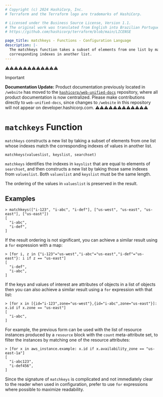 ```yaml
---
# Copyright (c) 2024 HashiCorp, Inc.
# Terraform and the Terraform logo are trademarks of HashiCorp.

# Licensed under the Business Source License, Version 1.1.
# The original work was translated from English into Brazilian Portuguese.
# https://github.com/hashicorp/terraform/blob/main/LICENSE

page_title: matchkeys - Functions - Configuration Language
description: |-
  The matchkeys function takes a subset of elements from one list by matching
  corresponding indexes in another list.
---
```


⚠️⚠️⚠️⚠️⚠️⚠️⚠️⚠️⚠️⚠️⚠️⚠️
> [!IMPORTANT]
> **Documentation Update:** Product documentation previously located in `/website` has moved to the [`hashicorp/web-unified-docs`](https://github.com/hashicorp/web-unified-docs) repository, where all product documentation is now centralized. Please make contributions directly to `web-unified-docs`, since changes to `/website` in this repository will not appear on developer.hashicorp.com.
⚠️⚠️⚠️⚠️⚠️⚠️⚠️⚠️⚠️⚠️⚠️⚠️


# `matchkeys` Function

`matchkeys` constructs a new list by taking a subset of elements from one
list whose indexes match the corresponding indexes of values in another
list.

```hcl
matchkeys(valueslist, keyslist, searchset)
```

`matchkeys` identifies the indexes in `keyslist` that are equal to elements of
`searchset`, and then constructs a new list by taking those same indexes from
`valueslist`. Both `valueslist` and `keyslist` must be the same length.

The ordering of the values in `valueslist` is preserved in the result.

## Examples

```
> matchkeys(["i-123", "i-abc", "i-def"], ["us-west", "us-east", "us-east"], ["us-east"])
[
  "i-abc",
  "i-def",
]
```

If the result ordering is not significant, you can achieve a similar result
using a `for` expression with a map:

```
> [for i, z in {"i-123"="us-west","i-abc"="us-east","i-def"="us-east"}: i if z == "us-east"]
[
  "i-def",
  "i-abc",
]
```

If the keys and values of interest are attributes of objects in a list of
objects then you can also achieve a similar result using a `for` expression
with that list:

```
> [for x in [{id="i-123",zone="us-west"},{id="i-abc",zone="us-east"}]: x.id if x.zone == "us-east"]
[
  "i-abc",
]
```

For example, the previous form can be used with the list of resource instances
produced by a `resource` block with the `count` meta-attribute set, to filter
the instances by matching one of the resource attributes:

```
> [for x in aws_instance.example: x.id if x.availability_zone == "us-east-1a"]
[
  "i-abc123",
  "i-def456",
]
```

Since the signature of `matchkeys` is complicated and not immediately clear to
the reader when used in configuration, prefer to use `for` expressions where
possible to maximize readability.
